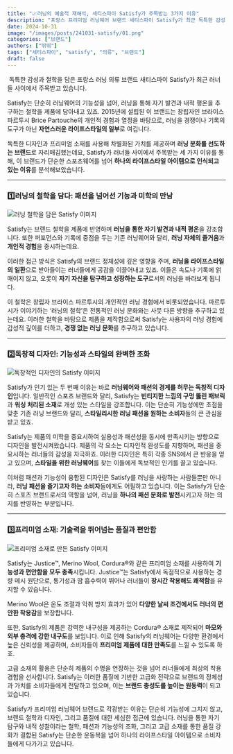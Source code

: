 ```yaml
---
title: "📈러닝의 예술적 재해석, 세티스파이 Satisfy가 주목받는 3가지 이유"
description: "프랑스 프리미엄 러닝웨어 브랜드 세티스파이 Satisfy가 최근 독특한 감성과 철학으로 러너들 사이에서 큰 인기를 끌고 있습니다. Satisfy가 단순한 운동복을 넘어 하나의 라이프스타일 아이템으로 자리 잡게 된 세 가지 이유를 알아봅니다."
date: 2024-10-31
image: "/images/posts/241031-satisfy/01.png"
categories: ["브랜드"]
authors: ["뛰뛰"]
tags: ["세티스파이", "satisfy", "의류", "브랜드"]
draft: false
---
```


 독특한 감성과 철학을 담은 프랑스 러닝 의류 브랜드 새티스파이 Satisfy가 최근 러너들 사이에서 주목받고 있습니다.

 Satisfy는 단순히 러닝웨어의 기능성을 넘어, 러닝을 통해 자기 발견과 내적 평온을 추구하는 철학을 제품에 담아내고 있죠. 2015년에 설립된 이 브랜드는 창립자인 브라이스 파르투시 Brice Partouche의 개인적 경험과 열정을 바탕으로, 러닝을 경쟁이나 기록의 도구가 아닌 **자연스러운 라이프스타일의 일부**로 여깁니다.

 독특한 디자인과 프리미엄 소재를 사용해 차별화된 가치를 제공하며 **러닝 문화를 선도하는 브랜드**로 자리매김했는데요, Satisfy가 러너들 사이에서 주목받는 세 가지 이유를 통해, 이 브랜드가 단순한 스포츠웨어를 넘어 **하나의 라이프스타일 아이템으로 인식되고 있는 이유**를 분석해보았습니다.

---

### 1️⃣러닝의 철학을 담다: 패션을 넘어선 기능과 미학의 만남

<Image src="/images/posts/241031-satisfy/02.jpg" alt="러닝 철학을 담은 Satisfy 이미지" layout="responsive" />

Satisfy는 브랜드 철학을 제품에 반영하며 **러닝을 통한 자기 발견과 내적 평온**을 강조합니다. 또한 퍼포먼스와 기록에 중점을 두는 기존 러닝웨어와 달리, **러닝 자체의 즐거움**과 **개인적 경험**을 중시하는데요.

이러한 접근 방식은 Satisfy의 브랜드 정체성에 깊은 영향을 주며, **러닝을 라이프스타일의 일환**으로 받아들이는 러너들에게 공감을 이끌어내고 있죠. 이들은 속도나 기록에 얽매이지 않고, 오롯이 **자기 자신을 탐구하고 성장하는 도구**로서의 러닝을 바라보게 됩니다.

이 철학은 창립자 브라이스 파르투시의 개인적인 러닝 경험에서 비롯되었습니다. 파르투시가 이야기하는 ‘러닝의 철학’은 전통적인 러닝 문화와는 사뭇 다른 방향을 추구하고 있는데요. 이러한 철학을 바탕으로 제품을 제작함으로써 Satisfy는 사용자의 러닝 경험에 감성적 깊이를 더하고, **경쟁 없는 러닝 문화**를 추구하고 있습니다.

---

### 2️⃣독창적 디자인: 기능성과 스타일의 완벽한 조화

<Image src="/images/posts/241031-satisfy/03.jpg" alt="독창적인 디자인의 Satisfy 이미지" layout="responsive" />

Satisfy가 인기 있는 두 번째 이유는 바로 **러닝웨어와 패션의 경계를 허무는 독창적 디자인**입니다. 일반적인 스포츠 브랜드와 달리, Satisfy는 **빈티지한 느낌의 구멍 뚫린 패브릭**과 **워싱 처리된 소재**로 개성 있는 스타일을 강조합니다. 이는 단순히 기능성에만 초점을 맞춘 기존 러닝 브랜드와 달리, **스타일리시한 러닝 패션을 원하는 소비자**들의 큰 관심을 받고 있죠.

Satisfy는 제품의 미학을 중요시하여 실용성과 패션성을 동시에 만족시키는 방향으로 디자인을 발전시켜왔습니다. 제품의 각 요소는 디자인적 완성도를 지향하며, 패션을 중요시하는 러너들의 감성을 자극하죠. 이러한 디자인은 특히 각종 SNS에서 큰 반응을 얻고 있으며, **스타일을 위한 러닝웨어**를 찾는 이들에게 독보적인 인기를 끌고 있습니다.

이처럼 패션과 기능성이 융합된 디자인은 Satisfy를 러닝을 사랑하는 사람들뿐만 아니라, **러닝 패션을 즐기고자 하는 소비자**들에게도 어필하고 있습니다. 이는 Satisfy가 단순히 스포츠 브랜드로서의 역할을 넘어, 러닝을 **하나의 패션 문화로 발전**시키고자 하는 의지를 반영하는 부분입니다.

---

### 3️⃣프리미엄 소재: 기술력을 뛰어넘는 품질과 편안함

<Image src="/images/posts/241031-satisfy/04.jpg" alt="프리미엄 소재로 만든 Satisfy 이미지" layout="responsive" />

Satisfy는 Justice™, Merino Wool, Cordura®와 같은 프리미엄 소재를 사용하여 **기능성과 편안함을 모두 충족**시킵니다. Justice™는 Satisfy에서 독점적으로 사용하는 경량 메시 원단으로, 통기성과 땀 흡수력이 뛰어나 러너들이 **장시간 착용해도 쾌적함**을 유지할 수 있습니다.

Merino Wool은 온도 조절과 악취 방지 효과가 있어 **다양한 날씨 조건에서도 러너의 편안한 착용감**을 보장합니다.

또한, Satisfy의 제품은 강력한 내구성을 제공하는 Cordura® 소재로 제작되어 **마모와 외부 충격에 강한 내구도**를 보입니다. 이로 인해 Satisfy의 러닝웨어는 다양한 환경에서 높은 신뢰성을 제공하며, 소비자들이 **프리미엄 제품에 대한 만족도**를 느낄 수 있도록 하죠.

고급 소재의 활용은 단순히 제품의 수명을 연장하는 것을 넘어 러너들에게 최상의 착용 경험을 선사합니다. Satisfy는 이러한 품질에 기반한 고급화 전략으로 브랜드의 정체성과 가치를 소비자들에게 전달하고 있으며, 이는 **브랜드 충성도를 높이는 원동력**이 되고 있습니다.

Satisfy가 프리미엄 러닝웨어 브랜드로 각광받는 이유는 단순히 기능성에 그치지 않고, 브랜드 철학과 디자인, 그리고 품질에 대한 세심한 접근에 있습니다. 러닝을 통한 자기 탐구와 내적 성찰이라는 철학, 패션과 기능성의 조화, 그리고 고급 소재를 통한 품질 강화가 결합된 Satisfy는 단순한 운동복을 넘어 하나의 라이프스타일 아이템으로 소비자들에게 다가가고 있습니다.
